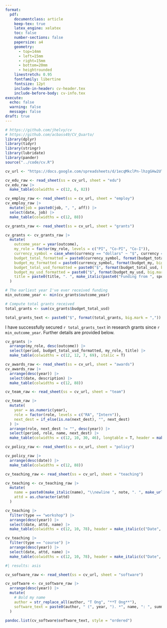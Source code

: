 ```yaml
---
format:
  pdf:
    documentclass: article
    keep-tex: true
    latex_engine: xelatex
    toc: false
    number-sections: false
    papersize: a4
    geometry:
      - top=14mm
      - left=15mm
      - right=15mm
      - bottom=20mm
      - heightrounded
    linestretch: 0.95
    fontfamily: libertine
    fontsize: 12pt
    include-in-header: cv-header.tex
    include-before-body: cv-info.tex
execute:
  echo: false
  warning: false
  message: false
draft: true
---
```


```r
# https://github.com/jhelvy/cv
# https://github.com/acbass49/CV_Quarto/
library(dplyr)
library(tidyr)
library(stringr)
library(lubridate)
library(pander)
source("../code/cv.R")

cv_url <- "https://docs.google.com/spreadsheets/d/1ecqMkclPn-lhzgGHw2UTueiKkjTxuoAvJjpFKs3Jtm4/edit?usp=sharing"
```


\begin{large}{\bf EDUCATION}
  \vspace{3pt}
  \hrule
\end{large}

```r
cv_edu_raw <- read_sheet(ss = cv_url, sheet = "edu")
cv_edu_raw |>
  make_table(colwidths = c(12, 6, 82))
```

\begin{large}{\bf EMPLOYMENT HISTORY}
  \vspace{3pt}
  \hrule
\end{large}

```r
cv_employ_raw <- read_sheet(ss = cv_url, sheet = "employ")
cv_employ_raw |>
  mutate(job = paste0(job, ", ", aff)) |> 
  select(date, job) |> 
  make_table(colwidths = c(12, 88))
```

\begin{large}{\bf GRANTS}
  \vspace{3pt}
  \hrule
\end{large}

```r
cv_grants_raw <- read_sheet(ss = cv_url, sheet = "grants")

cv_grants <- cv_grants_raw |>
  mutate(
    outcome_year = year(outcome),
    my_role = factor(my_role, levels = c("PI", "Co-PI", "Co-I")),
    currency_symbol = case_when(currency == "dollars" ~ "$", currency == "pounds" ~ "\u00A3"),
    budget_total_formatted = paste0(currency_symbol, format(budget_total, big.mark = ",")),
    budget_my_formatted = paste0(currency_symbol, format(budget_my, big.mark = ",")),
    budget_total_usd_formatted = paste0("$", format(budget_total_usd, big.mark = ",", trim = T)),
    budget_my_usd_formatted = paste0("$", format(budget_my_usd, big.mark = ",", trim = T)),
    title = paste0(title, ". ", make_italic(paste0("Funding from ", sponsor)), ".")
  )

# The earliest year I've ever received funding
min_outcome_year <- min(cv_grants$outcome_year)

# Compute total grants received
total_grants <- sum(cv_grants$budget_total_usd)

total_grants_text <- paste0("$", format(total_grants, big.mark = ","))
```

I have successfully secured `r total_grants_text` in research grants since `r min_outcome_year`. Further details are provided below.

```r
cv_grants |>
  arrange(my_role, desc(outcome)) |>
  select(period, budget_total_usd_formatted, my_role, title) |>
  make_table(colwidths = c(12, 12, 7, 69), italic = T)
```

\begin{large}{\bf AWARDS}
  \vspace{3pt}
  \hrule
\end{large}

```r
cv_awards_raw <- read_sheet(ss = cv_url, sheet = "awards")
cv_awards_raw |>
  arrange(desc(year)) |> 
  select(date, description) |> 
  make_table(colwidths = c(12, 88))
```

\begin{large}{\bf RESEARCH TEAM}
  \vspace{3pt}
  \hrule
\end{large}

```r
cv_team_raw <- read_sheet(ss = cv_url, sheet = "team")

cv_team_raw |> 
  mutate(
    year = as.numeric(year),
    role = factor(role, levels = c("RA", "Intern")),
    next_dest = if_else(is.na(next_dest), "", next_dest)
  ) |> 
  arrange(role, next_dest != "", desc(year)) |> 
  select(period, role, name, next_dest) |> 
  make_table(colwidths = c(12, 10, 30, 46), longtable = T, header = make_italic(c("Tenure", "Role", "Name", "Next destination")), italic = T)
```
\begin{large}{\bf POLICY ENGAGEMENT}
  \vspace{3pt}
  \hrule
\end{large}

```r
cv_policy_raw <- read_sheet(ss = cv_url, sheet = "policy")

cv_policy_raw |> 
  arrange(desc(date)) |> 
  make_table(colwidths = c(12, 88))
```

\begin{large}{\bf TEACHING}
  \vspace{3pt}
  \hrule
\end{large}

```r
cv_teaching_raw <- read_sheet(ss = cv_url, sheet = "teaching")

cv_teaching <- cv_teaching_raw |> 
  mutate(
    name = paste0(make_italic(name), "\\newline ", note, ". ", make_url(website)),
    attd = as.character(attd)
  )
```

\textbf{Workshops}

```r
cv_teaching |> 
  filter(type == "workshop") |> 
  arrange(desc(year)) |> 
  select(date, attd, name) |> 
  make_table(colwidths = c(12, 10, 78), header = make_italic(c("Date", "Attendees", "Name")), italic = T, newline = T, url = T)
```

\textbf{Courses}

```r
cv_teaching |> 
  filter(type == "course") |> 
  arrange(desc(year)) |> 
  select(date, attd, name) |> 
  make_table(colwidths = c(12, 10, 78), header = make_italic(c("Date", "Attendees", "Name")), italic = T, newline = T, url = T)
```

\begin{large}{\bf SOFTWARE}
  \vspace{3pt}
  \hrule
\end{large}

```r
#| results: asis

cv_software_raw <- read_sheet(ss = cv_url, sheet = "software")

cv_software <- cv_software_raw |> 
  arrange(desc(year)) |> 
  mutate(
    # Bold my name
    author = str_replace_all(author, "T Ong", "**T Ong**"),
    software_text = paste0(author, " (", year, "). *", name, ": ", summary, "*. [", url_github, "](", url_github, ").")
  )

pandoc.list(cv_software$software_text, style = "ordered")
```


